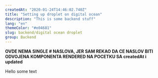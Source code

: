 ```yaml
---
createdAt: "2020-01-24T14:46:02.740Z"
title: "Setting up droplet on digital ocean"
description: "This is some backend stuff"
lang: "en"
themeColor: "#e04681"
slug: backend/digital ocean droplet
group: Backend
---
```


**OVDE NEMA SINGLE # NASLOVA, JER SAM REKAO DA CE NASLOV BITI ODVOJENA KOMPONENTA RENDERED NA POCETKU SA createdAt i updated**

Hello some text
